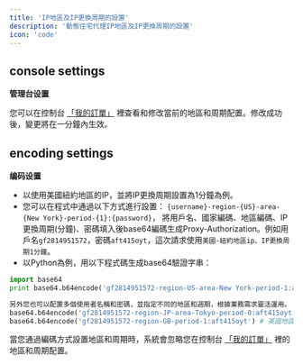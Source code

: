 ```yaml
---
title: 'IP地區及IP更換周期的設置'
description: '動態住宅代理IP地區及IP更換周期的設置'
icon: 'code'
---
```


## console settings
**管理台设置**

您可以在控制台 [「我的訂單」](http://www.go2proxy.com/console/orders) 裡查看和修改當前的地區和周期配置。修改成功後，變更將在一分鐘內生效。

## encoding settings
**编码设置**

- 以使用美國紐約地區的IP，並將IP更換周期設置為1分鐘為例。
- 您可以在程式中通過以下方式進行設置：
`{username}-region-{US}-area-{New York}-period-{1}:{password}`， 將用戶名、國家編碼、地區編碼、IP更換周期(分鐘)、密碼填入後base64編碼生成Proxy-Authorization。例如用戶名`gf2814951572`，密碼`aft415oyt`，這次請求使用`美國-紐約地區ip、IP更換周期1分鐘`。
- 以Python為例，用以下程式碼生成base64驗證字串：

```python 程式碼範例
import base64
print base64.b64encode('gf2814951572-region-US-area-New York-period-1:aft415oyt')

另外您也可以配置多個使用者名稱和密碼，並指定不同的地區和週期，根據業務需求靈活運用。
base64.b64encode('gf2814951572-region-JP-area-Tokyo-period-0:aft415oyt') # 日本東京地區、每次請求更換ip
base64.b64encode('gf2814951572-region-GB-period-1:aft415oyt') # 英國地區、1分鐘更換ip
```

<Note>當您通過編碼方式設置地區和周期時，系統會忽略您在控制台 [「我的訂單」](http://www.go2proxy.com/console/orders) 裡的地區和周期配置。</Note>

